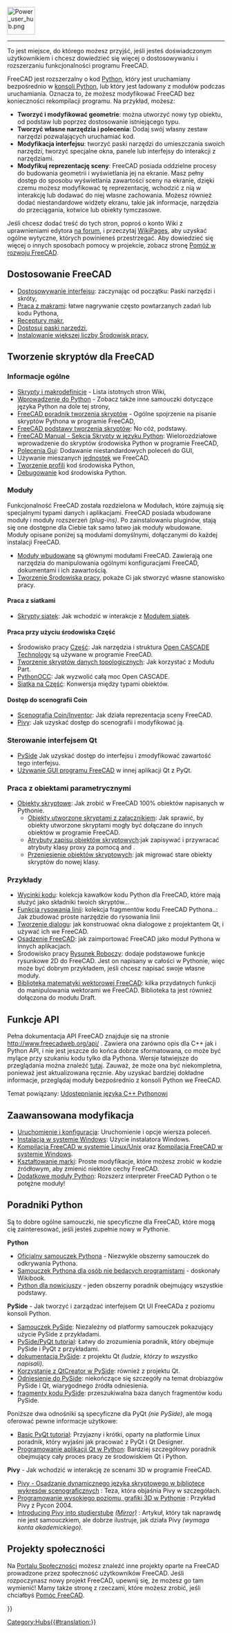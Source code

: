 <languages/>
{{TOCright}}
[[Image:Power_user_hub.png|64px]]
----

To jest miejsce, do którego możesz przyjść, jeśli jesteś doświadczonym użytkownikiem i chcesz dowiedzieć się więcej o dostosowywaniu i rozszerzaniu funkcjonalności programu FreeCAD.

FreeCAD jest rozszerzalny o kod [[Python|Python]], który jest uruchamiany bezpośrednio w [[Python_console|konsoli Python]], lub który jest ładowany z modułów podczas uruchamiania. Oznacza to, że możesz modyfikować FreeCAD bez konieczności rekompilacji programu. Na przykład, możesz:
* '''Tworzyć i modyfikować geometrie''': można utworzyć nowy typ obiektu, od podstaw lub poprzez dostosowanie istniejącego typu.
* '''Tworzyć własne narzędzia i polecenia''': Dodaj swój własny zestaw narzędzi pozwalających uruchamiać kod.
* '''Modyfikacja interfejsu''': tworzyć paski narzędzi do umieszczania swoich narzędzi, tworzyć specjalne okna, panele lub interfejsy do interakcji z narzędziami.
*'''Modyfikuj reprezentację sceny''': FreeCAD posiada oddzielne procesy do budowania geometrii i wyświetlania jej na ekranie. Masz pełny dostęp do sposobu wyświetlania zawartości sceny na ekranie, dzięki czemu możesz modyfikować tę reprezentację, wchodzić z nią w interakcję lub dodawać do niej własne zachowania. Możesz również dodać niestandardowe widżety ekranu, takie jak informacje, narzędzia do przeciągania, kotwice lub obiekty tymczasowe.

Jeśli chcesz dodać treść do tych stron, poproś o konto Wiki z uprawnieniami edytora [https://forum.freecadweb.org/viewtopic.php?f=21&t=6830 na forum], i przeczytaj [[WikiPages|WikiPages]], aby uzyskać ogólne wytyczne, których powinieneś przestrzegać. Aby dowiedzieć się więcej o innych sposobach pomocy w projekcie, zobacz stronę [[Help_FreeCAD/pl|Pomóż w rozwoju FreeCAD]].

<span id="Customizing_FreeCAD"></span>
==Dostosowanie FreeCAD==

* [[Interface Customization|Dostosowywanie interfejsu]]: zaczynając od początku: Paski narzędzi i skróty,
* [[Macros|Praca z makrami]]: łatwe nagrywanie często powtarzanych zadań lub kodu Pythona,
* [[Macros_recipes|Receptury makr]],
* [[Customize_Toolbars|Dostosuj paski narzędzi]],
* [[Installing_more_workbenches|Instalowanie większej liczby Środowisk pracy]],

<span id="Scripting_in_FreeCAD"></span>
==Tworzenie skryptów dla FreeCAD==

<span id="General"></span>
===Informacje ogólne===

* [[Scripting_and_macros/pl|Skrypty i makrodefinicje]] - Lista istotnych stron Wiki,
* [[Introduction_to_Python/pl|Wprowadzenie do Python]] - Zobacz także inne samouczki dotyczące języka Python na dole tej strony,
* [[Python_scripting_tutorial/pl|FreeCAD poradnik tworzenia skryptów]] - Ogólne spojrzenie na pisanie skryptów Pythona w programie FreeCAD,
* [[FreeCAD_Scripting_Basics/pl|FreeCAD podstawy tworzenia skryptów]]: No cóż, podstawy.
* [[Manual:A_gentle_introduction|FreeCAD Manual - Sekcja Skrypty w języku Python]]: Wielorozdziałowe wprowadzenie do skryptów środowiska Python w programie FreeCAD,
* [[Gui_Command/pl|Polecenia Gui]]: Dodawanie niestandardowych poleceń do GUI,
* Używanie mieszanych [[Units/pl|jednostek]] we FreeCAD.
* [[Profiling/pl|Tworzenie profili]] kod środowiska Python,
* [[Debugging/pl#Debugowanie_w_Python|Debugowanie]] kod środowiska Python.

<span id="Modules"></span>
===Moduły===

Funkcjonalność FreeCAD została rozdzielona w Modułach, które zajmują się specjalnymi typami danych i aplikacjami. FreeCAD posiada wbudowane moduły i moduły rozszerzeń ''(plug-ins)''. Po zainstalowaniu pluginów, stają się one dostępne dla Ciebie tak samo łatwo jak moduły wbudowane. Moduły opisane poniżej są modułami domyślnymi, dołączanymi do każdej instalacji FreeCAD.

* [[Builtin modules|Moduły wbudowane]] są głównymi modułami FreeCAD. Zawierają one narzędzia do manipulowania ogólnymi konfiguracjami FreeCAD, dokumentami i ich zawartością.
* [[Workbench creation|Tworzenie Środowiska pracy]], pokaże Ci jak stworzyć własne stanowisko pracy.

<span id="Working_with_Meshes"></span>
====Praca z siatkami====

* [[Mesh_Scripting/pl|Skrypty siatek]]: Jak wchodzić w interakcje z [[Mesh_Workbench/pl|Modułem siatek]].

<span id="Working_with_Parts"></span>
====Praca przy użyciu środowiska Część====

* Środowisko pracy [[Part_Workbench/pl|Część]]: Jak  narzędzia i struktura [http://en.wikipedia.org/wiki/Open_CASCADE Open CASCADE Technology] są używane w programie FreeCAD.
* [[Topological_data_scripting/pl|Tworzenie skryptów danych topologicznych]]: Jak korzystać z Modułu Part.
* [[PythonOCC/pl|PythonOCC]]: Jak wyzwolić całą moc Open CASCADE.
* [[Mesh_to_Part/pl|Siatka na Część]]: Konwersja między typami obiektów.

<span id="Accessing_the_Coin_scenegraph"></span>
====Dostęp do scenografii Coin====

* [[Scenegraph/pl|Scenografia Coin/Inventor]]: Jak działa reprezentacja sceny FreeCAD.
* [[Pivy/pl|Pivy]]: Jak uzyskać dostęp do scenografii i modyfikować ją.

<span id="Controlling_the_Qt_interface"></span>
===Sterowanie interfejsem Qt===

* [[PySide/pl|PySide]] Jak uzyskać dostęp do interfejsu i zmodyfikować zawartość tego interfejsu.
* [[Embedding_FreeCADGui/pl|Używanie GUI programu FreeCAD]] w innej aplikacji Qt z PyQt.

<span id="Working_with_parametric_objects"></span>
===Praca z obiektami parametrycznymi===

* [[Scripted objects|Obiekty skryptowe]]: Jak zrobić w FreeCAD 100% obiektów napisanych w Pythonie.
** [[Scripted objects with attachment|Obiekty utworzone skryptami z załącznikiem]]: Jak sprawić, by obiekty utworzone skryptami mogły być dołączane do innych obiektów w programie FreeCAD.
** [[Scripted_objects_saving_attributes|Atrybuty zapisu obiektów skryptowych]]:jak zapisywać i przywracać atrybuty klasy proxy za pomocą {{incode|dumps}} and {{incode|loads}}.
** [[Scripted_objects_migration|Przeniesienie obiektów skryptowych]]: jak migrować stare obiekty skryptów do nowej klasy.

<span id="Examples"></span>
===Przykłady===

* [[Code_snippets/pl|Wycinki kodu]]: kolekcja kawałków kodu Python dla FreeCAD, które mają służyć jako składniki twoich skryptów...
* [[Line_drawing_function/pl|Funkcja rysowania linii]]: kolekcja fragmentów kodu FreeCAD Pythona..: Jak zbudować proste narzędzie do rysowania linii
* [[Dialog_creation/pl|Tworzenie dialogu]]: jak konstruować okna dialogowe z projektantem Qt, i używać ich we FreeCAD.
* [[Embedding_FreeCAD/pl|Osadzenie FreeCAD]]: jak zaimportować FreeCAD jako moduł Pythona w innych aplikacjach.
* Środowisko pracy [[Draft_Workbench/pl|Rysunek Roboczy]]: dodaje podstawowe funkcje rysunkowe 2D do FreeCAD. Jest on napisany w całości w Pythonie, więc może być dobrym przykładem, jeśli chcesz napisać swoje własne moduły.
* [[FreeCAD_vector_math_library/pl|Biblioteka matematyki wektorowej FreeCAD]]: kilka przydatnych funkcji do manipulowania wektorami we FreeCAD. Biblioteka ta jest również dołączona do modułu Draft.

<span id="API_Functions"></span>
==Funkcje API==

Pełna dokumentacja API FreeCAD znajduje się na stronie http://www.freecadweb.org/api/ . Zawiera ona zarówno opis dla C++ jak i Python API, i nie jest jeszcze do końca dobrze sformatowana, co może być mylące przy szukaniu kodu tylko dla Pythona.  Wersje łatwiejsze do przeglądania można znaleźć [[:Category:API|tutaj]].  Zauważ, że może ona być niekompletna, ponieważ jest aktualizowana ręcznie. Aby uzyskać bardziej dokładne informacje, przeglądaj moduły bezpośrednio z konsoli Python we FreeCAD.

Temat powiązany: [[Exposing_C%2B%2B_to_Python|Udostępnianie języka C++ Pythonowi]]

<span id="Advanced_modification"></span>
==Zaawansowana modyfikacja==

* [[Start_up_and_Configuration|Uruchomienie i konfiguracja]]: Uruchomienie i opcje wiersza poleceń.
* [[Install_on_Windows|Instalacja w systemie Windows]]: Użycie instalatora Windows.
* [[Compile_on_Linux/Unix/pl|Kompilacja FreeCAD w systemie Linux/Unix]] oraz [[Compile_on_Windows|Kompilacja FreeCAD w systemie Windows]].
* [[Branding|Kształtowanie marki]]: Proste modyfikacje, które możesz zrobić w kodzie źródłowym, aby zmienić niektóre cechy FreeCAD.
* [[Extra_python_modules/pl|Dodatkowe moduły Python]]: Rozszerz interpreter FreeCAD Python o te potężne moduły!

<span id="Python_tutorials"></span>
==Poradniki Python==

Są to dobre ogólne samouczki, nie specyficzne dla FreeCAD, które mogą cię zainteresować, jeśli jesteś zupełnie nowy w Pythonie.

'''Python'''
* [https://docs.python.org/2.7/tutorial/index.html Oficjalny samouczek Pythona] - Niezwykle obszerny samouczek do odkrywania Pythona.
* [https://en.wikibooks.org/wiki/Non-Programmer%27s_Tutorial_for_Python_3 Samouczek Pythona dla osób nie będących programistami] - doskonały Wikibook.
* [http://npt.cc.rsu.ru/user/wanderer/ODP/Python_for_Newbies.htm Python dla nowicjuszy] - jeden obszerny poradnik obejmujący wszystkie podstawy.

'''PySide''' - Jak tworzyć i zarządzać interfejsem Qt UI FreeCADa z poziomu konsoli Python.
* [http://zetcode.com/gui/pysidetutorial/ Samouczek PySide]: Niezależny od platformy samouczek pokazujący użycie PySide z przykładami.
* [http://www.pythoncentral.io/series/python-pyside-pyqt-tutorial/ PySide/PyQt tutorial]: Łatwy do zrozumienia poradnik, który obejmuje PySide i PyQt z przykładami.
* [http://qt-project.org/wiki/PySideDocumentation dokumentacja PySide]: z projektu Qt ''(ludzie, którzy to wszystko napisali)''.
* [http://qt-project.org/wiki/QtCreator_and_PySide Korzystanie z QtCreator w PySide]: również z projektu Qt.
* [http://srinikom.github.io/pyside-docs/index.html Odniesienie do PySide]: niekończące się szczegóły na temat drobiazgów PySide i Qt, wiarygodnego źródła odniesienia.
* [http://nullege.com/codes/search?cq=PySide fragmenty kodu PySide]: przeszukiwalna baza danych fragmentów kodu PySide.

Poniższe dwa odnośniki są specyficzne dla PyQt ''(nie PySide)'', ale mogą oferować pewne informacje użytkowe:
* [http://www.cs.usfca.edu/~afedosov/qttut/ Basic PyQt tutorial]: Przyjazny i krótki, oparty na platformie Linux poradnik, który wyjaśni jak pracować z PyQt i Qt Designer.
* [http://vizzzion.org/?id=pyqt Programowanie aplikacji Qt w Python]: Bardziej szczegółowy poradnik obejmujący cały proces pracy ze środowiskiem Qt i Python.

'''Pivy''' - Jak wchodzić w interakcję ze scenami 3D w programie FreeCAD.
* [http://citeseerx.ist.psu.edu/viewdoc/download?doi=10.1.1.108.947&rep=rep1&type=pdf Pivy - Osadzanie dynamicznego języka skryptowego w bibliotece wykresów scenograficznych] : Teza, która objaśnia Pivy w szczegółach.
* [http://ftp.ntua.gr/mirror/python/pycon/dc2004/papers/47/ Programowanie wysokiego poziomu, grafiki 3D w Pythonie] : Przykład Pivy z Pycon 2004.
* [https://www.semanticscholar.org/paper/Integrating-Pivy-into-Studierstube-4.2-Gruber/08c9a89c8326c87f81c2d83428029fbfb6c2ae64 Introducing Pivy into studierstube] [https://www.researchgate.net/publication./228737136_Integrating_Pivy_into_Studierstube_42 ''(Mirror)''] : Artykuł, który tak naprawdę nie jest samouczkiem, ale dobrze ilustruje, jak działa Pivy ''(wymaga konta akademickiego)''.

<span id="Community_projects"></span>
==Projekty społeczności== 

Na [[FreeCAD Community Portal|Portalu Społeczności]] możesz znaleźć inne projekty oparte na FreeCAD prowadzone przez społeczność użytkowników FreeCAD. Jeśli rozpoczynasz nowy projekt FreeCAD, upewnij się, że możesz go tam wymienić! Mamy także stronę z rzeczami, które możesz zrobić, jeśli chciałbyś [[Help FreeCAD|Pomóc FreeCAD]].


{{Powerdocnavi{{#translation:}}}}
[[Category:Hubs{{#translation:}}]]